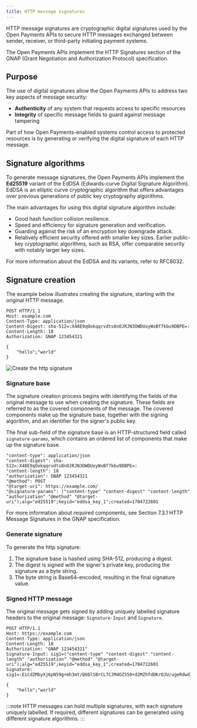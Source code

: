 ```yaml
---
title: HTTP message signatures
---
```



HTTP message signatures are cryptographic digital signatures used by the Open Payments APIs to secure HTTP messages exchanged between sender, receiver, or third-party initiating payment systems.

The Open Payments APIs implement the <LinkOut href='https://datatracker.ietf.org/doc/html/rfc9635#name-http-message-signatures'> HTTP Signatures </LinkOut> section of the GNAP (Grant Negotiation and Authorization Protocol) specification.

## Purpose

The use of digital signatures allow the Open Payments APIs to address two key aspects of message security:

- **Authenticity** of any system that requests access to specific resources
- **Integrity** of specific message fields to guard against message tampering

Part of how Open Payments-enabled systems control access to protected resources is by generating or verifying the digital signature of each HTTP message.

## Signature algorithms

To generate message signatures, the Open Payments APIs implement the **Ed25519** variant of the EdDSA (Edwards-curve Digital Signature Algorithm).
EdDSA is an elliptic curve cryptographic algorithm that offers advantages over previous generations of public key cryptography algorithms.

The main advantages for using this digital signature algorithm include:

- Good hash function collision resilience.
- Speed and efficiency for signature generation and verification.
- Guarding against the risk of an encryption key downgrade attack.
- Relatively efficient security offered with smaller key sizes. Earlier public-key cryptographic algorithms, such as RSA, offer comparable security with notably larger key sizes.

For more information about the EdDSA and its variants, refer to <LinkOut href='https://datatracker.ietf.org/doc/html/rfc8032'>RFC8032</LinkOut>.

## Signature creation

The example below illustrates creating the signature, starting with the original HTTP message.

<CodeBlock title="Example: message before signature">

```http
POST HTTP/1.1
Host: example.com
Content-Type: application/json
Content-Digest: sha-512=:X48E9qOokqqrvdts8nOJRJN3OWDUoyWxBf7kbu9DBPE=:
Content-Length: 18
Authorization: GNAP 123454321

{
    "hello";"world"
}
```

</CodeBlock>

![Create the http signature](/img/4-sig-creation.png)

### Signature base

The signature creation process begins with identifying the fields of the original message to use when creating the signature. These fields are referred to as the covered components of the message. The covered components make up the signature base, together with the signing algorithm, and an identifier for the signer's public key.

The final sub-field of the signature base is an HTTP-structured field called `signature-params`, which contains an ordered list of components that make up the signature base.

<CodeBlock title="Example: signature base">

```http
"content-type": application/json
"content-digest": sha-512=:X48E9qOokqqrvdts8nOJRJN3OWDUoyWxBf7kbu9DBPE=:
"content-length": 18
"authorization": GNAP 123454321
"@method": POST
"@target-uri": https://example.com/
"@signature-params": ("content-type" "content-digest" "content-length" "authorization" "@method" "@target-uri");alg="ed25519";keyid="eddsa_key_1";created=1704722601

```

</CodeBlock>

For more information about required components, see <LinkOut href="https://datatracker.ietf.org/doc/html/rfc9635#name-http-message-signatures">Section 7.3.1 HTTP Message Signatures</LinkOut> in the GNAP specification.

### Generate signature

To generate the http signature:

1. The signature base is hashed using SHA-512, producing a digest.
2. The digest is signed with the signer's private key, producing the signature as a byte string.
3. The byte string is Base64-encoded, resulting in the final signature value.

### Signed HTTP message

The original message gets signed by adding uniquely labelled signature headers to the original message: `Signature-Input` and `Signature`.

<CodeBlock title="Example: signed message">

```http
POST HTTP/1.1
Host: https://example.com
Content-Type: application/json
Content-Length: 18
Authorization: "GNAP 123454321"
Signature-Input: sig1=("content-type" "content-digest" "content-length" "authorization" "@method" "@target-uri");alg="ed25519";keyid="eddsa_key_1";created=1704722601
Signature: sig1=:EiCdZMbyXj6pN59g+mh3mY/Q6DlSBrCL7CJM4OZ550+d2MZhfdDKrOJU/ugeRdwd1KYyd1wA/VA7J2fi9YehCA==:

{
    "hello";"world"
}
```

</CodeBlock>

:::note
HTTP messages can hold multiple signatures, with each signature uniquely labelled. If required, different signatures can be generated using different signature algorithms.
:::
